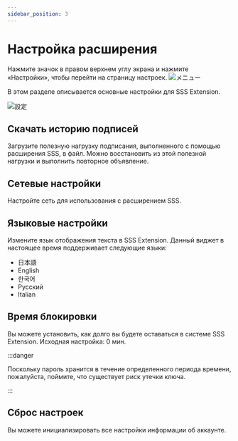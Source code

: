 ```yaml
---
sidebar_position: 3
---
```


# Настройка расширения

Нажмите значок в правом верхнем углу экрана и нажмите «Настройки», чтобы перейти на страницу настроек.
![メニュー](./images/menu.png)

В этом разделе описывается основные настройки для SSS Extension.

![設定](./images/setting_01.png)

## Скачать историю подписей

Загрузите полезную нагрузку подписания, выполненного с помощью расширения SSS, в файл. Можно восстановить из этой полезной нагрузки и выполнить повторное объявление.

## Сетевые настройки

Настройте сеть для использования с расширением SSS.

## Языковые настройки

Измените язык отображения текста в SSS Extension. Данный виджет в настоящее время поддерживает следующие языки:

- 日本語
- English
- 한국어
- Русский
- Italian

## Время блокировки

Вы можете установить, как долго вы будете оставаться в системе SSS Extension. Исходная настройка: 0 мин.

:::danger

Поскольку пароль хранится в течение определенного периода времени, пожалуйста, поймите, что существует риск утечки ключа.

:::

## Сброс настроек 

Вы можете инициализировать все настройки информации об аккаунте.
